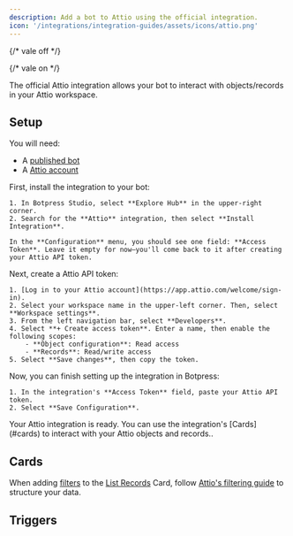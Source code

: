 ```yaml
---
description: Add a bot to Attio using the official integration.
icon: '/integrations/integration-guides/assets/icons/attio.png'
---
```


{/* vale off */}


<OpenInHub integration={integrationVersions.attio}/>

{/* vale on */}

The official Attio integration allows your bot to interact with objects/records in your Attio workspace.

## Setup

<Info>
  You will need:

  - A [published bot](/learn/get-started/quick-start)
  - A [Attio account](https://app.attio.com/welcome/sign-in)
</Info>

<Steps>
  <Step title="Install the integration in Botpress">
    First, install the integration to your bot:

    1. In Botpress Studio, select **Explore Hub** in the upper-right corner.
    2. Search for the **Attio** integration, then select **Install Integration**.

    In the **Configuration** menu, you should see one field: **Access Token**. Leave it empty for now—you'll come back to it after creating your Attio API token.
  </Step>
  <Step title="Create an Attio API token">
    Next, create a Attio API token:

    1. [Log in to your Attio account](https://app.attio.com/welcome/sign-in).
    2. Select your workspace name in the upper-left corner. Then, select **Workspace settings**.
    3. From the left navigation bar, select **Developers**.
    4. Select **+ Create access token**. Enter a name, then enable the following scopes:
        - **Object configuration**: Read access
        - **Records**: Read/write access
    5. Select **Save changes**, then copy the token.
  </Step>
  <Step title="Configure the integration in Botpress">
    Now, you can finish setting up the integration in Botpress:

    1. In the integration's **Access Token** field, paste your Attio API token.
    2. Select **Save Configuration**.
  </Step>
</Steps>

<Check>
  Your Attio integration is ready. You can use the integration's [Cards](#cards) to interact with your Attio objects and records..
</Check>

## Cards

<Note>

  When adding [filters](#param-filter) to the [List Records](#list-records) Card, follow [Attio's filtering guide](https://docs.attio.com/rest-api/how-to/filtering-and-sorting) to structure your data.

</Note>

<Cards />

## Triggers

<Triggers />
